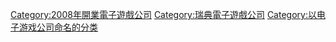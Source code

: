 
{{DEFAULTSORT:Embracer Group}}
[[Category:2008年開業電子遊戲公司|Category:2008年開業電子遊戲公司]]
[[Category:瑞典電子遊戲公司|Category:瑞典電子遊戲公司]]
[[Category:以电子游戏公司命名的分类|Category:以电子游戏公司命名的分类]]